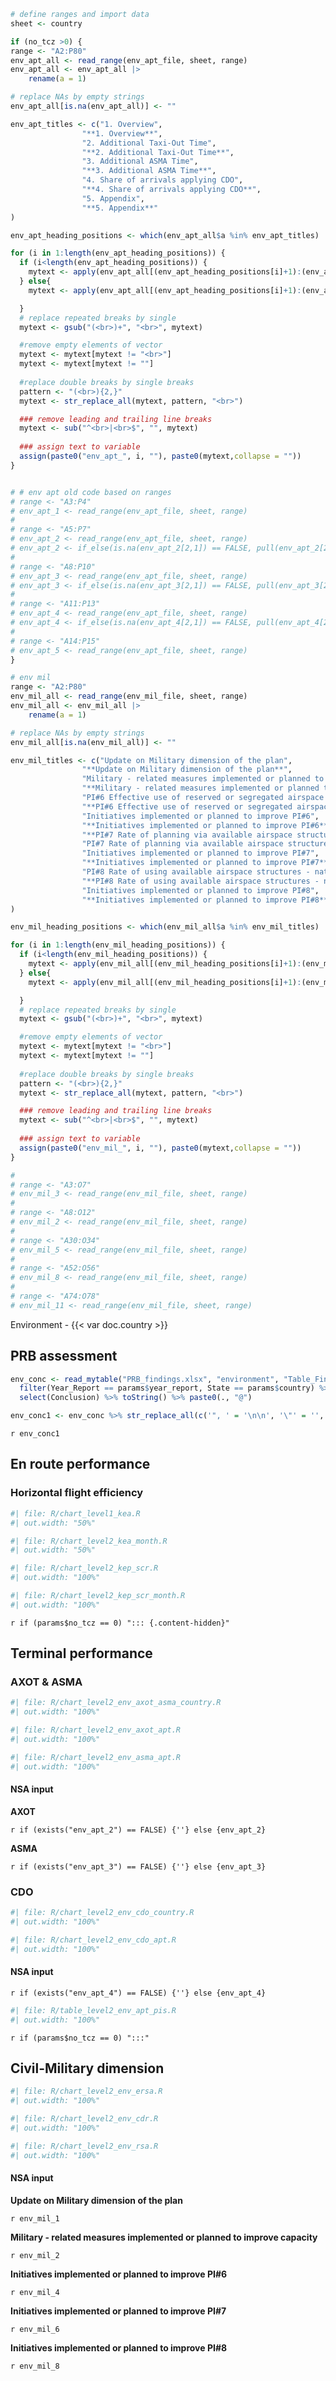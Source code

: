 ```r
# define ranges and import data
sheet <- country

if (no_tcz >0) {
range <- "A2:P80"
env_apt_all <- read_range(env_apt_file, sheet, range) 
env_apt_all <- env_apt_all |> 
    rename(a = 1) 

# replace NAs by empty strings
env_apt_all[is.na(env_apt_all)] <- ""

env_apt_titles <- c("1. Overview",
                "**1. Overview**",
                "2. Additional Taxi-Out Time", 
                "**2. Additional Taxi-Out Time**", 
                "3. Additional ASMA Time",
                "**3. Additional ASMA Time**",
                "4. Share of arrivals applying CDO",
                "**4. Share of arrivals applying CDO**",
                "5. Appendix",
                "**5. Appendix**"
)

env_apt_heading_positions <- which(env_apt_all$a %in% env_apt_titles)

for (i in 1:length(env_apt_heading_positions)) {
  if (i<length(env_apt_heading_positions)) {
    mytext <- apply(env_apt_all[(env_apt_heading_positions[i]+1):(env_apt_heading_positions[i+1]-1), ], 1, function(col) paste(col, collapse = "<br>"))
  } else{
    mytext <- apply(env_apt_all[(env_apt_heading_positions[i]+1):(env_apt_heading_positions[i]+1), ], 1, function(col) paste(col, collapse = "<br>"))

  }
  # replace repeated breaks by single  
  mytext <- gsub("(<br>)+", "<br>", mytext)

  #remove empty elements of vector
  mytext <- mytext[mytext != "<br>"]
  mytext <- mytext[mytext != ""]
  
  #replace double breaks by single breaks
  pattern <- "(<br>){2,}"
  mytext <- str_replace_all(mytext, pattern, "<br>")

  ### remove leading and trailing line breaks
  mytext <- sub("^<br>|<br>$", "", mytext)
  
  ### assign text to variable
  assign(paste0("env_apt_", i, ""), paste0(mytext,collapse = ""))
}


# # env apt old code based on ranges
# range <- "A3:P4"
# env_apt_1 <- read_range(env_apt_file, sheet, range)  
# 
# range <- "A5:P7"
# env_apt_2 <- read_range(env_apt_file, sheet, range) 
# env_apt_2 <- if_else(is.na(env_apt_2[2,1]) == FALSE, pull(env_apt_2[2,1]), pull(env_apt_2[1,8]))
# 
# range <- "A8:P10"
# env_apt_3 <- read_range(env_apt_file, sheet, range) 
# env_apt_3 <- if_else(is.na(env_apt_3[2,1]) == FALSE, pull(env_apt_3[2,1]), pull(env_apt_3[1,8]))
# 
# range <- "A11:P13"
# env_apt_4 <- read_range(env_apt_file, sheet, range) 
# env_apt_4 <- if_else(is.na(env_apt_4[2,1]) == FALSE, pull(env_apt_4[2,1]), pull(env_apt_4[1,8])) 
# 
# range <- "A14:P15"
# env_apt_5 <- read_range(env_apt_file, sheet, range)   
}

# env mil
range <- "A2:P80"
env_mil_all <- read_range(env_mil_file, sheet, range) 
env_mil_all <- env_mil_all |> 
    rename(a = 1) 

# replace NAs by empty strings
env_mil_all[is.na(env_mil_all)] <- ""

env_mil_titles <- c("Update on Military dimension of the plan",
                "**Update on Military dimension of the plan**",
                "Military - related measures implemented or planned to improve capacity", 
                "**Military - related measures implemented or planned to improve capacity**",
                "PI#6 Effective use of reserved or segregated airspace - national level",
                "**PI#6 Effective use of reserved or segregated airspace - national level**",
                "Initiatives implemented or planned to improve PI#6",
                "**Initiatives implemented or planned to improve PI#6**",
                "**PI#7 Rate of planning via available airspace structures - national level**",
                "PI#7 Rate of planning via available airspace structures - national level**",
                "Initiatives implemented or planned to improve PI#7",
                "**Initiatives implemented or planned to improve PI#7**",
                "PI#8 Rate of using available airspace structures - national level",
                "**PI#8 Rate of using available airspace structures - national level**",
                "Initiatives implemented or planned to improve PI#8",
                "**Initiatives implemented or planned to improve PI#8**"
)

env_mil_heading_positions <- which(env_mil_all$a %in% env_mil_titles)

for (i in 1:length(env_mil_heading_positions)) {
  if (i<length(env_mil_heading_positions)) {
    mytext <- apply(env_mil_all[(env_mil_heading_positions[i]+1):(env_mil_heading_positions[i+1]-1), ], 1, function(col) paste(col, collapse = "<br>"))
  } else{
    mytext <- apply(env_mil_all[(env_mil_heading_positions[i]+1):(env_mil_heading_positions[i]+4), ], 1, function(col) paste(col, collapse = "<br>"))

  }
  # replace repeated breaks by single  
  mytext <- gsub("(<br>)+", "<br>", mytext)

  #remove empty elements of vector
  mytext <- mytext[mytext != "<br>"]
  mytext <- mytext[mytext != ""]
  
  #replace double breaks by single breaks
  pattern <- "(<br>){2,}"
  mytext <- str_replace_all(mytext, pattern, "<br>")

  ### remove leading and trailing line breaks
  mytext <- sub("^<br>|<br>$", "", mytext)
  
  ### assign text to variable
  assign(paste0("env_mil_", i, ""), paste0(mytext,collapse = ""))
}

# 
# range <- "A3:O7"
# env_mil_3 <- read_range(env_mil_file, sheet, range) 
# 
# range <- "A8:O12"
# env_mil_2 <- read_range(env_mil_file, sheet, range) 
# 
# range <- "A30:O34"
# env_mil_5 <- read_range(env_mil_file, sheet, range) 
# 
# range <- "A52:O56"
# env_mil_8 <- read_range(env_mil_file, sheet, range) 
# 
# range <- "A74:O78"
# env_mil_11 <- read_range(env_mil_file, sheet, range) 

```

[Environment - {{< var doc.country >}}]{class="fakeh1"}

::: {#container-env-prb}

## PRB assessment
:::: {#concl-kea}
```r
env_conc <- read_mytable("PRB_findings.xlsx", "environment", "Table_Findings_environment") %>%
  filter(Year_Report == params$year_report, State == params$country) %>%
  select(Conclusion) %>% toString() %>% paste0(., "@")

env_conc1 <- env_conc %>% str_replace_all(c('", ' = '\n\n', '\"' = '', '\n\n\n' = '\n\n')) %>% str_replace(fixed('c('), '') %>%  str_replace(fixed(')@'), '\n')
```

`r env_conc1`
::::

:::

::: {#container-kea}

## En route performance

### Horizontal flight efficiency

:::: {layout="[ 50, 50 ]"}

::::: {#chart-env-kea}

```r
#| file: R/chart_level1_kea.R
#| out.width: "50%"
```

:::::

::::: {#chart-env-kea-month}

```r
#| file: R/chart_level2_kea_month.R
#| out.width: "50%"
```

:::::

::::

:::: {layout="[ 50, 50 ]"}

::::: {#chart-kep-scr}
```r
#| file: R/chart_level2_kep_scr.R
#| out.width: "100%"
```

:::::

::::: {#chart-kep-scr-month}

```r
#| file: R/chart_level2_kep_scr_month.R
#| out.width: "100%"
```
:::::

::::
:::

`r if (params$no_tcz == 0) "::: {.content-hidden}"`

::: {#container-axot-asma}

## Terminal performance

### AXOT & ASMA

:::: {layout="[ 20, 60, 20 ]"}

::::: {#empty-div}
:::::

::::: {#chart-axot-asma}
```r
#| file: R/chart_level2_env_axot_asma_country.R
#| out.width: "100%"
```
:::::
::::

:::: {layout="[ 50, 50 ]"}

::::: {#chart-axot}
```r
#| file: R/chart_level2_env_axot_apt.R
#| out.width: "100%"
```
:::::

::::: {#chart-asma}
```r
#| file: R/chart_level2_env_asma_apt.R
#| out.width: "100%"
```
:::::

::::
:::

::: {.callout-note collapse=true}

#### NSA input

**AXOT**

`r if (exists("env_apt_2") == FALSE) {''} else {env_apt_2}`

**ASMA**

`r if (exists("env_apt_3") == FALSE) {''} else {env_apt_3}`

:::

::: {#container-cdo}

### CDO

:::: {layout="[ 50, 50 ]"}

::::: {#chart-cdo-country}
```r
#| file: R/chart_level2_env_cdo_country.R
#| out.width: "100%"
```
:::::

::::: {#chart-cdo-apt}
```r
#| file: R/chart_level2_env_cdo_apt.R
#| out.width: "100%"
```
:::::

::::
:::

::: {.callout-note collapse=true}

#### NSA input

`r if (exists("env_apt_4") == FALSE) {''} else {env_apt_4}`

:::

::: {#container-env-apt-pis}

:::: {#table-env-apt-pis}

```r
#| file: R/table_level2_env_apt_pis.R
#| out.width: "100%"
```

::::
:::

`r if (params$no_tcz == 0) ":::"`

::: {#container-mil-pi}

## Civil-Military dimension 

:::: {layout="[ 20, 60, 20 ]"}

::::: {#empty-div}
:::::

::::: {#chart-ersa}
```r
#| file: R/chart_level2_env_ersa.R
#| out.width: "100%"
```
:::::
::::

:::: {layout="[ 50, 50 ]"}

::::: {#chart-cdr}
```r
#| file: R/chart_level2_env_cdr.R
#| out.width: "100%"
```
:::::

::::: {#chart-rsa}
```r
#| file: R/chart_level2_env_rsa.R
#| out.width: "100%"
```
:::::

::::
:::

::: {.callout-note collapse=true}

#### NSA input

**Update on Military dimension of the plan**

`r env_mil_1`

**Military - related measures implemented or planned to improve capacity**

`r env_mil_2`

**Initiatives implemented or planned to improve PI#6**

`r env_mil_4`

**Initiatives implemented or planned to improve PI#7**

`r env_mil_6`

**Initiatives implemented or planned to improve PI#8**

`r env_mil_8`

:::
